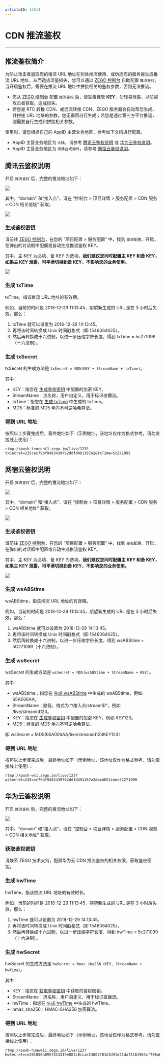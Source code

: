 ```yaml
---
articleID: 15814
---
```

# CDN 推流鉴权

- - -

## 推流鉴权简介

为防止攻击者盗取您的推流 URL 地址在别处推流使用、或伪造您的服务器生成推流 URL 地址，从而造成流量损失，您可以通过 [ZEGO 控制台](https://console.zego.im/) 自助配置 `推流鉴权`，当开启鉴权后，需要在推流 URL 地址中拼接相关的鉴权参数，否则无法推流。

<Warning title="注意">


- 您从 [ZEGO 控制台](https://console.zego.im/) 配置 `推流鉴权` 后，请妥善保管 **KEY**，勿轻易泄露，以防被攻击者获取，造成损失。
- 若您是 RTC 转推 CDN、或混流转推 CDN，ZEGO 服务器会自动帮您生成、并拼接 URL 地址的参数，您无需再自行生成；若您是通过第三方平台推流，则需要自行生成和拼接相关参数。
</Warning>


使用时，请您根据自己的 AppID 主营业务地区，参考如下文档进行配置。

- AppID 主营业务地区为 `大陆`，请参考 [腾讯云鉴权说明](!CDN_StreamPublishing_Authentication#2) 或 [华为云鉴权说明](!CDN_StreamPublishing_Authentication#4)。
- AppID 主营业务地区为 `港澳台或海外`，请参考 [网宿云鉴权说明](!CDN_StreamPublishing_Authentication#3)。



## 腾讯云鉴权说明

开启 `推流鉴权` 后，完整的推流地址如下：

<Frame width="512" height="auto" caption="">
  <img src="https://storage.zego.im/sdk-doc/Pics/Express/authentication_tencent.png" />
</Frame>

其中，“domain” 和“接入点”，请在 “控制台 > 项目详情 > 服务配置 > CDN 服务 > CDN 相关地址” 获取。    

<Frame width="512" height="auto" caption="">
  <img src="https://storage.zego.im/sdk-doc/Pics/Express/authentication_console.png" />
</Frame>

### 生成鉴权密钥

请前往 [ZEGO 控制台](https://console.zego.im/)，在您的 “项目配置 > 服务配置” 中，找到 `鉴权配置`，开启，在弹出的对话框中配置或自动生成推流鉴权 KEY。

其中，主 KEY 为必填、备 KEY 为选填。**我们建议您同时配置主 KEY 和备 KEY，如果主 KEY 泄露，可平滑切换到备 KEY，不影响您的业务使用。**

<Frame width="512" height="auto" caption="">
  <img src="https://storage.zego.im/sdk-doc/Pics/Express/authentication_tencent_1.png" />
</Frame>

### 生成 txTime

txTime，指该推流 URL 地址的有效期。

例如，当前的时间是 2018-12-29 11:13:45，期望新生成的 URL 是在 3 小时后失效，那么：

1. txTime 就可以设置为 2018-12-29 14:13:45。
2. 再将该时间转换成 Unix 时间戳格式（即 1546064025）。
3. 然后再转换成十六进制，以进一步压缩字符长度，得到 txTime = 5c271099（十六进制）。

### 生成 txSecret

txSecret 的生成方法是 `txSecret = MD5(KEY + StreamName + txTime)`。

其中：

- KEY：指您在 [生成鉴权密钥](#生成鉴权密钥) 中配置的加密 KEY。
- StreamName：流名称，用户自定义，用于标识直播流。
- txTime：指您在 [生成 txTime](#生成-txtime) 中生成的 txTime。
- MD5：标准的 MD5 单向不可逆哈希算法。

### 得到 URL 地址

按照以上步骤完成后，最终地址如下（示例地址，该地址仅作为格式参考，请勿直接线上使用）：

```url
rtmp://push-tencent1.zego.im/live/123?txSecret=235cec79bf9483439762ddfd491387e2&txTime=5c271099
```


## 网宿云鉴权说明

开启 `推流鉴权` 后，完整的推流地址如下：

<Frame width="512" height="auto" caption="">
  <img src="https://storage.zego.im/sdk-doc/Pics/Express/authentication_ws.png" />
</Frame>

其中，“domain” 和“接入点”，请在 “控制台 > 项目详情 > 服务配置 > CDN 服务 > CDN 相关地址” 获取。    

<Frame width="512" height="auto" caption="">
  <img src="https://storage.zego.im/sdk-doc/Pics/Express/authentication_console.png" />
</Frame>

### 生成鉴权密钥

请前往 [ZEGO 控制台](https://console.zego.im/)，在您的 “项目配置 > 服务配置” 中，找到 `鉴权配置`，开启，在弹出的对话框中配置或自动生成推流鉴权 KEY。

其中，主 KEY 为必填、备 KEY 为选填。**我们建议您同时配置主 KEY 和备 KEY，如果主 KEY 泄露，可平滑切换到备 KEY，不影响您的业务使用。**

<Frame width="512" height="auto" caption="">
  <img src="https://storage.zego.im/sdk-doc/Pics/Express/authentication_tencent_1.png" />
</Frame>

### 生成 wsABStime

wsABStime，指该推流 URL 地址的有效期。

例如，当前的时间是 2018-12-29 11:13:45，期望新生成的 URL 是在 3 小时后失效，那么：

1. wsABStime 就可以设置为 2018-12-29 14:13:45。
2. 再将该时间转换成 Unix 时间戳格式（即 1546064025）。
3. 然后再转换成十六进制，以进一步压缩字符长度，得到 wsABStime = 5C271099（十六进制）。

### 生成 wsSecret

wsSecret 的生成方法是 `wsSecret = MD5(wsABStime + StreamName + KEY)`。

其中：

- wsABStime：指您在 [生成 wsABStime](#生成-wsabstime) 中生成的 wsABStime，例如 65A006AA。
- StreamName：路径，格式为 “/接入点/streamID”，例如 /live/streamid123。
- KEY：指您在 [生成鉴权密钥](#生成鉴权密钥-2) 中配置的加密 KEY，例如 KEY123。
- MD5：标准的 MD5 单向不可逆哈希算法。

即 wsSecret = MD5(65A006AA/live/streamid123KEY123)

### 得到 URL 地址

按照以上步骤完成后，最终地址如下（示例地址，该地址仅作为格式参考，请勿直接线上使用）：

```url
rtmp://push-ws1.zego.im/live/123?wsSecret=235cec79bf9483439762ddfd491387e2&wsABStime=5C271099
```


## 华为云鉴权说明

开启 `推流鉴权` 后，完整的推流地址如下：

<Frame width="512" height="auto" caption="">
  <img src="https://storage.zego.im/sdk-doc/Pics/Express/authentication_huawei.png" />
</Frame>

其中，“domain” 和“接入点”，请在 “控制台 > 项目详情 > 服务配置 > CDN 服务 > CDN 相关地址” 获取。    

### 获取鉴权密钥

请联系 ZEGO 技术支持，配置华为云 CDN 推流鉴权的相关权限，获取鉴权密钥。

### 生成 hwTime

hwTime，指该推流 URL 地址的有效时长。

例如，当前的时间是 2018-12-29 11:13:45，期望新生成的 URL 是在 3 小时后失效，那么：

1. hwTime 就可以设置为 2018-12-29 14:13:45。
2. 再将该时间转换成 Unix 时间戳格式（即 1546064025）。
3. 然后再转换成十六进制，以进一步压缩字符长度，得到 hwTime = 5c271099（十六进制）。

### 生成 hwSecret

hwSecret 的生成方法是 `hwSecret = hmac_sha256（KEY, StreamName + hwTime）`。

其中：

- KEY：指您在 [获取鉴权密钥](#获取鉴权密钥) 中获取的鉴权密钥。
- StreamName：流名称，用户自定义，用于标识直播流。
- hwTime：指您在 [生成 hwTime](#生成-hwtime) 中生成的 hwTime。
- hmac_sha256：HMAC-SHA256 加密算法。

### 得到 URL 地址

按照以上步骤完成后，最终地址如下（示例地址，该地址仅作为格式参考，请勿直接线上使用）：

```url
rtmp://push-huawei1.zego.im/live/123?hwSecret=ce201856a0957413319e883c8ccae13602f01d3d91e21daf5161964cf708a6a8&hwTime=5c271099
```
